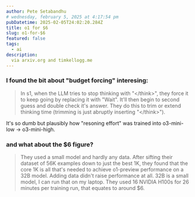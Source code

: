 ```yaml
---
author: Pete Setabandhu
# wednesday, february 5, 2025 at 4:17:54 pm
pubDatetime: 2025-02-05T24:02:20.284Z
title: o1 for $6
slug: o1-for-$6
featured: false
tags:
  - ai
description:
  via arxiv.org and timkellogg.me
---
```



<LinkCard url="https://timkellogg.me/blog/2025/02/03/s1" />
<LinkCard url="https://arxiv.org/abs/2501.19393" />

### I found the bit about "budget forcing" interesing:
> In s1, when the LLM tries to stop thinking with "\</think>", they force it to keep going by replacing it with "Wait". It'll then begin to second guess and double check it's answer. They do this to trim or extend thinking time (trimming is just abruptly inserting "\</think>").

It's so dumb but plausibly how "resoning effort" was trained into o3-mini-low $\rightarrow$ o3-mini-high.

### and what about the $6 figure?

> They used a small model and hardly any data.
> After sifting their dataset of 56K examples down to just the best 1K, they found that the core 1K is all that's needed to achieve o1-preview performance on a 32B model. Adding data didn't raise performance at all.
> 32B is a small model, I can run that on my laptop. They used 16 NVIDIA H100s for 26 minutes per training run, that equates to around $6.